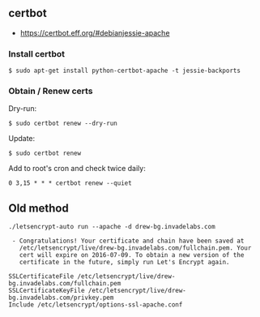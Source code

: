 == certbot ==
* https://certbot.eff.org/#debianjessie-apache

=== Install certbot ===
<pre>
$ sudo apt-get install python-certbot-apache -t jessie-backports
</pre>

=== Obtain / Renew certs ===
Dry-run:
<pre>
$ sudo certbot renew --dry-run
</pre>

Update:
<pre>
$ sudo certbot renew
</pre>

Add to root's cron and check twice daily:
<pre>
0 3,15 * * * certbot renew --quiet 
</pre>

== Old method ==
<pre>
./letsencrypt-auto run --apache -d drew-bg.invadelabs.com

 - Congratulations! Your certificate and chain have been saved at
   /etc/letsencrypt/live/drew-bg.invadelabs.com/fullchain.pem. Your
   cert will expire on 2016-07-09. To obtain a new version of the
   certificate in the future, simply run Let's Encrypt again.

SSLCertificateFile /etc/letsencrypt/live/drew-bg.invadelabs.com/fullchain.pem
SSLCertificateKeyFile /etc/letsencrypt/live/drew-bg.invadelabs.com/privkey.pem
Include /etc/letsencrypt/options-ssl-apache.conf
</pre>